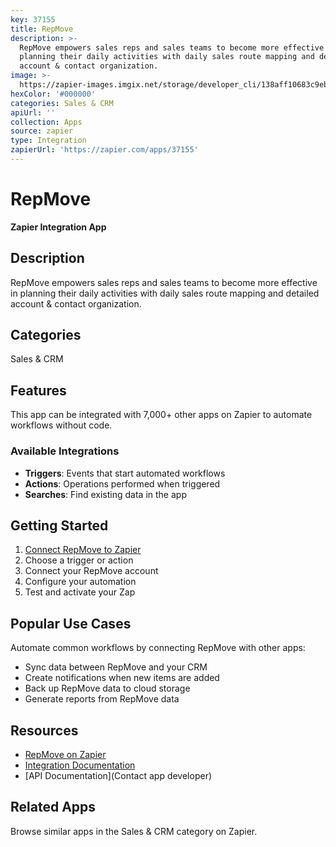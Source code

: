```yaml
---
key: 37155
title: RepMove
description: >-
  RepMove empowers sales reps and sales teams to become more effective in
  planning their daily activities with daily sales route mapping and detailed
  account & contact organization.
image: >-
  https://zapier-images.imgix.net/storage/developer_cli/138aff10683c9ebbcefba02146694b17_2.png?auto=format%2Ccompress&ixlib=python-3.0.0&q=50
hexColor: '#000000'
categories: Sales & CRM
apiUrl: ''
collection: Apps
source: zapier
type: Integration
zapierUrl: 'https://zapier.com/apps/37155'
---
```

# RepMove

**Zapier Integration App**

## Description

RepMove empowers sales reps and sales teams to become more effective in planning their daily activities with daily sales route mapping and detailed account & contact organization.

## Categories

Sales & CRM

## Features

This app can be integrated with 7,000+ other apps on Zapier to automate workflows without code.

### Available Integrations

- **Triggers**: Events that start automated workflows
- **Actions**: Operations performed when triggered
- **Searches**: Find existing data in the app

## Getting Started

1. [Connect RepMove to Zapier](https://zapier.com/apps/37155)
2. Choose a trigger or action
3. Connect your RepMove account
4. Configure your automation
5. Test and activate your Zap

## Popular Use Cases

Automate common workflows by connecting RepMove with other apps:

- Sync data between RepMove and your CRM
- Create notifications when new items are added
- Back up RepMove data to cloud storage
- Generate reports from RepMove data

## Resources

- [RepMove on Zapier](https://zapier.com/apps/37155)
- [Integration Documentation](https://zapier.com/apps/37155/integrations)
- [API Documentation](Contact app developer)

## Related Apps

Browse similar apps in the Sales & CRM category on Zapier.
